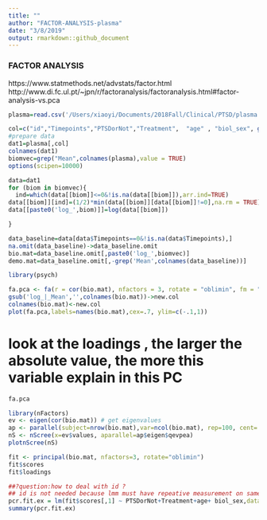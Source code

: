 ```yaml
---
title: ""
author: "FACTOR-ANALYSIS-plasma"
date: "3/8/2019"
output: rmarkdown::github_document
---
```


### FACTOR ANALYSIS 
https://www.statmethods.net/advstats/factor.html
http://www.di.fc.ul.pt/~jpn/r/factoranalysis/factoranalysis.html#factor-analysis-vs.pca

```r
plasma=read.csv('/Users/xiaoyi/Documents/2018Fall/Clinical/PTSD/plasma.csv',na.strings=c("","NA"))

col=c("id","Timepoints","PTSDorNot","Treatment",  "age" , "biol_sex", grep("Mean",colnames(plasma),value = TRUE))
#prepare data
dat1=plasma[,col]
colnames(dat1)
biomvec=grep("Mean",colnames(plasma),value = TRUE)
options(scipen=10000)
```

```r

data=dat1
for (biom in biomvec){
  ind=which(data[[biom]]<=0&!is.na(data[[biom]]),arr.ind=TRUE)
data[[biom]][ind]=(1/2)*min(data[[biom]][data[[biom]]!=0],na.rm = TRUE)
data[[paste0('log_',biom)]]=log(data[[biom]])

}

```

```r
data_baseline=data[data$Timepoints==0&!is.na(data$Timepoints),]
na.omit(data_baseline)->data_baseline.omit
bio.mat=data_baseline.omit[,paste0('log_',biomvec)]
demo.mat=data_baseline.omit[,-grep('Mean',colnames(data_baseline))]

```



```r
library(psych)

fa.pca <- fa(r = cor(bio.mat), nfactors = 3, rotate = "oblimin", fm = "pa")
gsub('log_|_Mean','',colnames(bio.mat))->new.col
colnames(bio.mat)<-new.col
plot(fa.pca,labels=names(bio.mat),cex=.7, ylim=c(-.1,1)) 
```
# look at the loadings , the larger the absolute value, the more this variable explain in this PC
```r
fa.pca
```

```r
library(nFactors)
ev <- eigen(cor(bio.mat)) # get eigenvalues
ap <- parallel(subject=nrow(bio.mat),var=ncol(bio.mat), rep=100, cent=.05)
nS <- nScree(x=ev$values, aparallel=ap$eigen$qevpea)
plotnScree(nS)
```

```r
fit <- principal(bio.mat, nfactors=3, rotate="oblimin")
fit$scores
fit$loadings
```

```r
##?question:how to deal with id ?
## id is not needed because lmm must have repeative measurement on same subject, this baseline only have one.
pcr.fit.ex = lm(fit$scores[,1] ~ PTSDorNot+Treatment+age+ biol_sex,data=demo.mat) 
summary(pcr.fit.ex)

```